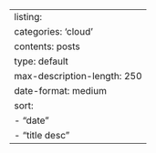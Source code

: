 ---
listing:
    categories: 'cloud'
    contents: posts
    type: default
    max-description-length: 250
    date-format: medium
    sort:
    - "date"
    - "title desc"
---